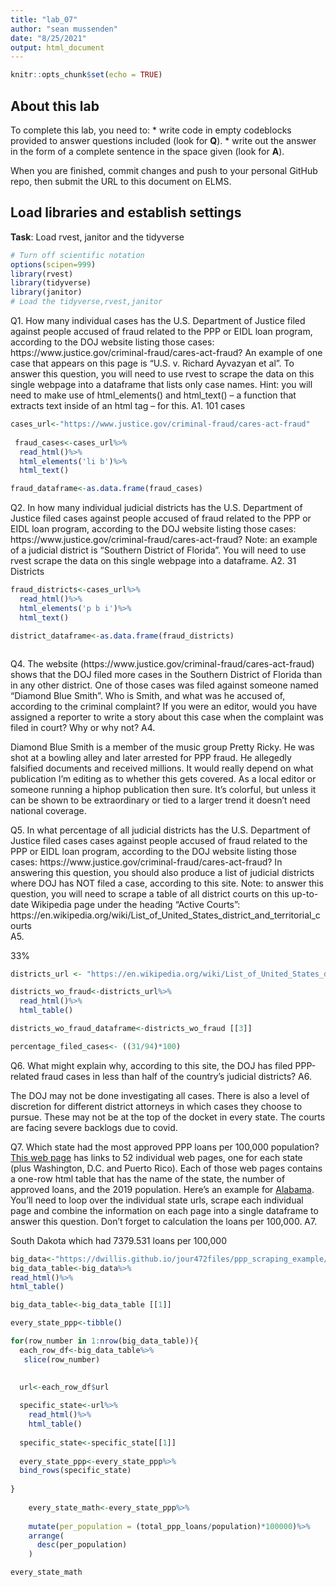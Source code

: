 ```yaml
---
title: "lab_07"
author: "sean mussenden"
date: "8/25/2021"
output: html_document
---
```


```r
knitr::opts_chunk$set(echo = TRUE)
```

## About this lab

To complete this lab, you need to:
* write code in empty codeblocks provided to answer questions included (look for **Q**).
* write out the answer in the form of a complete sentence in the space given (look for **A**).

When you are finished, commit changes and push to your personal GitHub repo, then submit the URL to this document on ELMS.

## Load libraries and establish settings
**Task**: Load rvest, janitor and the tidyverse
```r
# Turn off scientific notation
options(scipen=999)
library(rvest)
library(tidyverse)
library(janitor)
# Load the tidyverse,rvest,janitor

```


Q1. How many individual cases has the U.S. Department of Justice filed against people accused of fraud related to the PPP or EIDL loan program, according to the DOJ website listing those cases: https://www.justice.gov/criminal-fraud/cares-act-fraud?  An example of one case that appears on this page is "U.S. v. Richard Ayvazyan et al". To answer this question, you will need to use rvest to scrape the data on this single webpage into a dataframe that lists only case names. Hint: you will need to make use of html_elements() and html_text() -- a function that extracts text inside of an html tag -- for this.
A1.
101 cases
```r
cases_url<-"https://www.justice.gov/criminal-fraud/cares-act-fraud" 
  
 fraud_cases<-cases_url%>%
  read_html()%>%
  html_elements('li b')%>%
  html_text()

fraud_dataframe<-as.data.frame(fraud_cases)


```

Q2. In how many individual judicial districts has the U.S. Department of Justice filed cases against people accused of fraud related to the PPP or EIDL loan program, according to the DOJ website listing those cases: https://www.justice.gov/criminal-fraud/cares-act-fraud?  Note: an example of a judicial district is "Southern District of Florida". You will need to use rvest scrape the data on this single webpage into a dataframe.
A2.
31 Districts
```r
  
fraud_districts<-cases_url%>%
  read_html()%>%
  html_elements('p b i')%>%
  html_text()

district_dataframe<-as.data.frame(fraud_districts)



```

Q4. The website (https://www.justice.gov/criminal-fraud/cares-act-fraud) shows that the DOJ filed more cases in the Southern District of Florida than in any other district. One of those cases was filed against someone named "Diamond Blue Smith". Who is Smith, and what was he accused of, according to the criminal complaint? If you were an editor, would you have assigned a reporter to write a story about this case when the complaint was filed in court? Why or why not?
A4.

Diamond Blue Smith is a member of the music group Pretty Ricky. He was shot at a bowling alley and later arrested for PPP fraud. He allegedly falsified documents and received millions. It would really depend on what publication I'm editing as to whether this gets covered. As a local editor or someone running a hiphop publication then sure. It's colorful, but unless it can be shown to be extraordinary or tied to a larger trend it doesn't need national coverage.

Q5. In what percentage of all judicial districts has the U.S. Department of Justice filed cases cases against people accused of fraud related to the PPP or EIDL loan program, according to the DOJ website listing those cases: https://www.justice.gov/criminal-fraud/cares-act-fraud? In answering this question, you should also produce a list of judicial districts where DOJ has NOT filed a case, according to this site.  Note: to answer this question, you will need to scrape a table of all district courts on this up-to-date Wikipedia page under the heading "Active Courts": https://en.wikipedia.org/wiki/List_of_United_States_district_and_territorial_courts  
A5.

33%
```r
districts_url <- "https://en.wikipedia.org/wiki/List_of_United_States_district_and_territorial_courts"

districts_wo_fraud<-districts_url%>%
  read_html()%>%
  html_table()

districts_wo_fraud_dataframe<-districts_wo_fraud [[3]]

percentage_filed_cases<- ((31/94)*100)
```
Q6. What might explain why, according to this site, the DOJ has filed PPP-related fraud cases in less than half of the country's judicial districts?
A6. 

The DOJ may not be done investigating all cases. There is also a level of discretion for different district attorneys in which cases they choose to pursue. These may not be at the top of the docket in every state. The courts are facing severe backlogs due to covid. 

Q7. Which state had the most approved PPP loans per 100,000 population? [This web page](https://dwillis.github.io/jour472files/ppp_scraping_example/index.html) has links to 52 individual web pages, one for each state (plus Washington, D.C. and Puerto Rico). Each of those web pages contains a one-row html table that has the name of the state, the number of approved loans, and the 2019 population. Here's an example for [Alabama](https://dwillis.github.io/jour472files/ppp_scraping_example/states/alabama.html). You'll need to loop over the individual state urls, scrape each individual page and combine the information on each page into a single dataframe to answer this question. Don't forget to calculation the loans per 100,000.
A7.

South Dakota which had 7379.531	loans per 100,000
```r
big_data<-"https://dwillis.github.io/jour472files/ppp_scraping_example/index.html"
big_data_table<-big_data%>%
read_html()%>%
html_table()

big_data_table<-big_data_table [[1]]

every_state_ppp<-tibble()

for(row_number in 1:nrow(big_data_table)){
  each_row_df<-big_data_table%>%
   slice(row_number)

  
  url<-each_row_df$url
  
  specific_state<-url%>%
    read_html()%>%
    html_table()
  
  specific_state<-specific_state[[1]]
  
  every_state_ppp<-every_state_ppp%>%
  bind_rows(specific_state)
    
}
    
    every_state_math<-every_state_ppp%>%
    
    mutate(per_population = (total_ppp_loans/population)*100000)%>%
    arrange(
      desc(per_population)
    )

every_state_math
```
